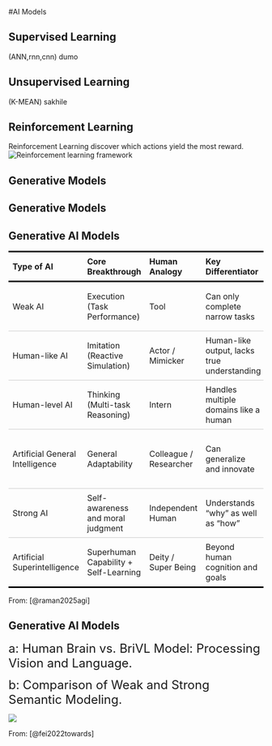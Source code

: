 #AI Models


## Supervised Learning

(ANN,rnn,cnn) dumo



## Unsupervised Learning


(K-MEAN) sakhile


## Reinforcement Learning

Reinforcement Learning discover which actions yield the most reward.
![Reinforcement learning framework](RL.png)

## Generative Models


## Generative Models

## Generative AI Models 

<style>
.threeline-table {
  border-collapse: collapse;
  width: 100%;
  font-size: 16px;
}

.threeline-table th {
  border-top: 3px solid black;
  border-bottom: 3px solid black;
  padding: 8px;
  text-align: left;
}

.threeline-table td {
  border-bottom: 1px solid #ccc;
  padding: 8px;
}


.threeline-table tr.last-row td {
  border-bottom: 3px solid black;
}
</style>

<table class="threeline-table">
  <thead>
    <tr>
      <th>Type of AI</th>
      <th>Core Breakthrough</th>
      <th>Human Analogy</th>
      <th>Key Differentiator</th>
      <th>Common Techniques</th>
      <th>Practical Examples</th>
    </tr>
  </thead>
  <tbody>
    <tr>
      <td>Weak AI</td>
      <td>Execution (Task Performance)</td>
      <td>Tool</td>
      <td>Can only complete narrow tasks</td>
      <td>Supervised learning, rule-based systems</td>
      <td>Image classification, speech recognition</td>
    </tr>
    <tr>
      <td>Human-like AI</td>
      <td>Imitation (Reactive Simulation)</td>
      <td>Actor / Mimicker</td>
      <td>Human-like output, lacks true understanding</td>
      <td>NLP, affective computing</td>
      <td>Chatbots, social robots</td>
    </tr>
    <tr>
      <td>Human-level AI</td>
      <td>Thinking (Multi-task Reasoning)</td>
      <td>Intern</td>
      <td>Handles multiple domains like a human</td>
      <td>Deep learning, RL</td>
      <td>ChatGPT, AlphaGo</td>
    </tr>
    <tr>
      <td>Artificial General Intelligence</td>
      <td>General Adaptability</td>
      <td>Colleague / Researcher</td>
      <td>Can generalize and innovate</td>
      <td>Meta-learning, cross-modal learning</td>
      <td>Hypothetical AGI models</td>
    </tr>
    <tr>
      <td>Strong AI</td>
      <td>Self-awareness and moral judgment</td>
      <td>Independent Human</td>
      <td>Understands "why" as well as "how"</td>
      <td>Explainable AI, causal inference</td>
      <td>AI legal tools, mental health support</td>
    <tr>
  <td style="border-bottom: 3px solid black;">Artificial Superintelligence</td>
  <td style="border-bottom: 3px solid black;">Superhuman Capability + Self-Learning</td>
  <td style="border-bottom: 3px solid black;">Deity / Super Being</td>
  <td style="border-bottom: 3px solid black;">Beyond human cognition and goals</td>
  <td style="border-bottom: 3px solid black;">Self-evolving algorithms</td>
  <td style="border-bottom: 3px solid black;">AGI governance, climate modeling</td>
</tr>

  </tbody>
</table>     |

From: [@raman2025agi]

## Generative AI Models

[a: Human Brain vs. BriVL Model: Processing Vision and Language. ]{style="font-size:24px;"}

[b: Comparison of Weak and Strong Semantic Modeling.]{style="font-size:24px;"}

![ ](multimodel.png)

From: [@fei2022towards]